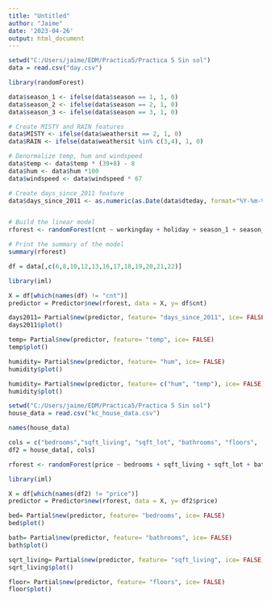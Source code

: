 ```yaml
---
title: "Untitled"
author: "Jaime"
date: '2023-04-26'
output: html_document
---
```


```r
setwd("C:/Users/jaime/EDM/Practica5/Practica 5 Sin sol")
data = read.csv("day.csv")
```


```r
library(randomForest)

data$season_1 <- ifelse(data$season == 1, 1, 0)
data$season_2 <- ifelse(data$season == 2, 1, 0)
data$season_3 <- ifelse(data$season == 3, 1, 0)

# Create MISTY and RAIN features
data$MISTY <- ifelse(data$weathersit == 2, 1, 0)
data$RAIN <- ifelse(data$weathersit %in% c(3,4), 1, 0)

# Denormalize temp, hum and windspeed
data$temp <- data$temp * (39+8) - 8
data$hum <- data$hum *100
data$windspeed <- data$windspeed * 67

# Create days_since_2011 feature
data$days_since_2011 <- as.numeric(as.Date(data$dteday, format="%Y-%m-%d")) - 14975


# Build the linear model
rforest <- randomForest(cnt ~ workingday + holiday + season_1 + season_2 + season_3 + MISTY + RAIN + temp + hum + windspeed + days_since_2011, data=data)

# Print the summary of the model
summary(rforest)
```

```r

df = data[,c(6,8,10,12,13,16,17,18,19,20,21,22)]
```


```r
library(iml)

X = df[which(names(df) != "cnt")]
predictor = Predictor$new(rforest, data = X, y= df$cnt)

days2011= Partial$new(predictor, feature= "days_since_2011", ice= FALSE)
days2011$plot()

temp= Partial$new(predictor, feature= "temp", ice= FALSE)
temp$plot()

humidity= Partial$new(predictor, feature= "hum", ice= FALSE)
humidity$plot()
```


```r
humidity= Partial$new(predictor, feature= c("hum", "temp"), ice= FALSE)
humidity$plot()
```


```r
setwd("C:/Users/jaime/EDM/Practica5/Practica 5 Sin sol")
house_data = read.csv("kc_house_data.csv")
```

```r
names(house_data)
```



```r
cols = c("bedrooms","sqft_living", "sqft_lot", "bathrooms", "floors",  "yr_built", "price")
df2 = house_data[, cols]

rforest <- randomForest(price ~ bedrooms + sqft_living + sqft_lot + bathrooms + floors + yr_built, data=df2)

library(iml)

X = df[which(names(df2) != "price")]
predictor = Predictor$new(rforest, data = X, y= df2$price)

bed= Partial$new(predictor, feature= "bedrooms", ice= FALSE)
bed$plot()

bath= Partial$new(predictor, feature= "bathrooms", ice= FALSE)
bath$plot()

sqrt_living= Partial$new(predictor, feature= "sqft_living", ice= FALSE)
sqrt_living$plot()

floor= Partial$new(predictor, feature= "floors", ice= FALSE)
floor$plot()
```



